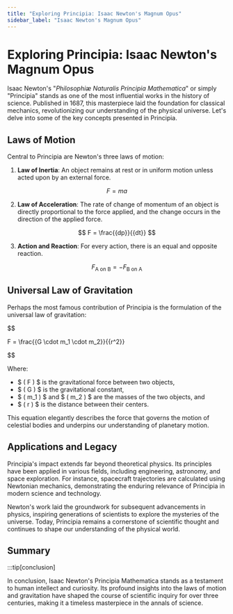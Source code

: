 ```yaml
---
title: "Exploring Principia: Isaac Newton's Magnum Opus"
sidebar_label: "Isaac Newton's Magnum Opus"
---
```


# Exploring Principia: Isaac Newton's Magnum Opus

Isaac Newton's "_Philosophiæ Naturalis Principia Mathematica_" or simply "Principia" stands as one of the most influential works in the history of science. Published in 1687, this masterpiece laid the foundation for classical mechanics, revolutionizing our understanding of the physical universe. Let's delve into some of the key concepts presented in Principia.

## Laws of Motion

Central to Principia are Newton's three laws of motion:

1. **Law of Inertia**: An object remains at rest or in uniform motion unless acted upon by an external force.

$$
F = ma
$$

2. **Law of Acceleration**: The rate of change of momentum of an object is directly proportional to the force applied, and the change occurs in the direction of the applied force.

$$
F = \frac{{dp}}{{dt}}
$$

3. **Action and Reaction**: For every action, there is an equal and opposite reaction.

$$
F_{\text{A on B}} = - F_{\text{B on A}}
$$



## Universal Law of Gravitation

Perhaps the most famous contribution of Principia is the formulation of the universal law of gravitation:

$$

 F = \frac{{G \cdot m_1 \cdot m_2}}{{r^2}} 

$$

Where:
- $ ( F ) $ is the gravitational force between two objects,
- $ ( G ) $ is the gravitational constant,
- $ ( m_1 ) $ and $ ( m_2 ) $ are the masses of the two objects, and
- $ ( r ) $ is the distance between their centers.

This equation elegantly describes the force that governs the motion of celestial bodies and underpins our understanding of planetary motion.

## Applications and Legacy

Principia's impact extends far beyond theoretical physics. Its principles have been applied in various fields, including engineering, astronomy, and space exploration. For instance, spacecraft trajectories are calculated using Newtonian mechanics, demonstrating the enduring relevance of Principia in modern science and technology.

Newton's work laid the groundwork for subsequent advancements in physics, inspiring generations of scientists to explore the mysteries of the universe. Today, Principia remains a cornerstone of scientific thought and continues to shape our understanding of the physical world.

## Summary

:::tip[conclusion]

In conclusion, Isaac Newton's Principia Mathematica stands as a testament to human intellect and curiosity. Its profound insights into the laws of motion and gravitation have shaped the course of scientific inquiry for over three centuries, making it a timeless masterpiece in the annals of science.

